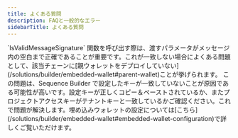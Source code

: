 ```yaml
---
title: よくある質問
description: FAQと一般的なエラー
sidebarTitle: よくある質問
---
```


<Accordion title="バックエンドで埋め込みウォレットの署名を検証しようとした際に、`unable to decode regular signature` のようなエラーが発生します。">
  `IsValidMessageSignature` 関数を呼び出す際は、渡すパラメータがメッセージ内の空白まで正確であることが重要です。これが一致しない場合によくある問題として、該当チェーンに[親ウォレットをデプロイしていない](/solutions/builder/embedded-wallet#parent-wallet)ことが挙げられます。
</Accordion>

<Accordion title="無効なテナントエラーが表示されます。">
  この問題は、Sequence Builder で設定したキーが一致していないことが原因である可能性が高いです。設定キーが正しくコピー＆ペーストされているか、またプロジェクトアクセスキーがテナントキーと一致しているかご確認ください。これで問題が解決します。埋め込みウォレットの設定については[こちら](/solutions/builder/embedded-wallet#embedded-wallet-configuration)で詳しくご覧いただけます。
</Accordion>